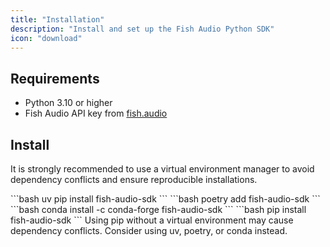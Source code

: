 ```yaml
---
title: "Installation"
description: "Install and set up the Fish Audio Python SDK"
icon: "download"
---
```



## Requirements

- Python 3.10 or higher
- Fish Audio API key from [fish.audio](https://fish.audio)

## Install

It is strongly recommended to use a virtual environment manager to avoid dependency conflicts and ensure reproducible installations.

<Tabs>
  <Tab title="uv">
    ```bash
    uv pip install fish-audio-sdk
    ```
  </Tab>
  <Tab title="poetry">
    ```bash
    poetry add fish-audio-sdk
    ```
  </Tab>
  <Tab title="conda">
    ```bash
    conda install -c conda-forge fish-audio-sdk
    ```
  </Tab>
  <Tab title="pip">
    ```bash
    pip install fish-audio-sdk
    ```
    <Warning>
      Using pip without a virtual environment may cause dependency conflicts. Consider using uv, poetry, or conda instead.
    </Warning>
  </Tab>
</Tabs>

<Support />